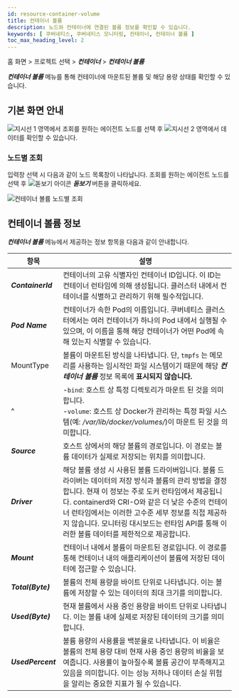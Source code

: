 ```yaml
---
id: resource-container-volume
title: 컨테이너 볼륨
description: 노드와 컨테이너에 연결된 볼륨 정보를 확인할 수 있습니다.
keywords: [ 쿠버네티스, 쿠버네티스 모니터링, 컨테이너, 컨테이너 볼륨 ]
toc_max_heading_level: 2
---
```


홈 화면 > 프로젝트 선택 > ***컨테이너*** > ***컨테이너 볼륨***

***컨테이너 볼륨*** 메뉴를 통해 컨테이너에 마운트된 볼륨 및 해당 용량 상태를 확인할 수 있습니다.

## 기본 화면 안내

<ImgLang img='k8s-container-volume.png' desc='컨테이너 볼륨' />

![지시선 1](/img/number-01.png) 영역에서 조회를 원하는 에이전트 노드를 선택 후 ![지시선 2](/img/number-02.png) 영역에서 데이터를 확인할 수 있습니다.

### 노드별 조회 

입력창 선택 시 다음과 같이 노드 목록창이 나타납니다. 조회를 원하는 에이전트 노드를 선택 후 ![돋보기 아이콘](/img/ic-search.svg) ***돋보기*** 버튼을 클릭하세요.

![컨테이너 볼륨 노드별 조회](/img/k8s-container-volume-node.png) 

## 컨테이너 볼륨 정보 

***컨테이너 볼륨*** 메뉴에서 제공하는 정보 항목을 다음과 같이 안내합니다.

|항목|설명|
|---|---|
|***ContainerId***|	컨테이너의 고유 식별자인 컨테이너 ID입니다. 이 ID는 컨테이너 런타임에 의해 생성됩니다. 클러스터 내에서 컨테이너를 식별하고 관리하기 위해 필수적입니다.|
|***Pod Name***| 	컨테이너가 속한 Pod의 이름입니다. 쿠버네티스 클러스터에서는 여러 컨테이너가 하나의 Pod 내에서 실행될 수 있으며, 이 이름을 통해 해당 컨테이너가 어떤 Pod에 속해 있는지 식별할 수 있습니다.|
|MountType|	볼륨이 마운트된 방식을 나타냅니다. 단, `tmpfs` 는 메모리를 사용하는 임시적인 파일 시스템이기 때문에 해당 ***컨테이너 볼륨*** 정보 목록에 **표시되지 않습니다.**|
|^| -`bind`: 호스트 상 특정 디렉토리가 마운트 된 것을 의미합니다. <br/> -`volume`: 호스트 상 Docker가 관리하는 특정 파일 시스템(예: */var/lib/docker/volumes/*)이 마운트 된 것을 의미합니다.|
|***Source***|	호스트 상에서의 해당 볼륨의 경로입니다. 이 경로는 볼륨 데이터가 실제로 저장되는 위치를 의미합니다.|
|***Driver***|	해당 볼륨 생성 시 사용된 볼륨 드라이버입니다. 볼륨 드라이버는 데이터의 저장 방식과 볼륨의 관리 방법을 결정합니다. 현재 이 정보는 주로 도커 런타임에서 제공됩니다. containerd와 CRI-O와 같은 더 낮은 수준의 컨테이너 런타임에서는 이러한 고수준 세부 정보를 직접 제공하지 않습니다. 모니터링 대시보드는 런타임 API를 통해 이러한 볼륨 데이터를 제한적으로 제공합니다.|
|***Mount***|	컨테이너 내에서 볼륨이 마운트된 경로입니다. 이 경로를 통해 컨테이너 내의 애플리케이션이 볼륨에 저장된 데이터에 접근할 수 있습니다.|
|***Total(Byte)***|	 볼륨의 전체 용량을 바이트 단위로 나타냅니다. 이는 볼륨에 저장할 수 있는 데이터의 최대 크기를 의미합니다.|
|***Used(Byte)***|	현재 볼륨에서 사용 중인 용량을 바이트 단위로 나타냅니다. 이는 볼륨 내에 실제로 저장된 데이터의 크기를 의미합니다.|
|***UsedPercent***|	볼륨 용량의 사용률을 백분율로 나타냅니다. 이 비율은 볼륨의 전체 용량 대비 현재 사용 중인 용량의 비율을 보여줍니다. 사용률이 높아질수록 볼륨 공간이 부족해지고 있음을 의미합니다. 이는 성능 저하나 데이터 손실 위험을 알리는 중요한 지표가 될 수 있습니다.|